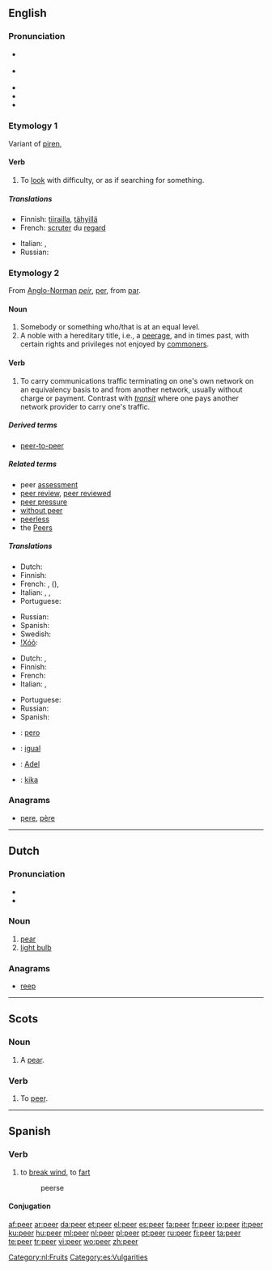 {{wikipedia}}
==English==

===Pronunciation===
* {{IPA|/ˈpiːə/}} {{italbrac|[[RP]]}}
* {{a|US}} {{IPA|/ˈpiːər/}}
* {{audio|en-us-peer.ogg|Audio (US)}}
* {{rhymes|ɪə(r)}}
* {{homophones|pier}}

===Etymology 1===
Variant of [[piren]], {{etyl|enm|en}} {{term|peren}}

====Verb====
{{en-verb}}

# {{intransitive}} To [[look]] with difficulty, or as if searching for something.

=====Translations=====
{{trans-top|to look with difficulty or as if searching}}
* Finnish: [[tiirailla]], [[tähyillä]]
* French: [[scruter]] du [[regard]]
{{trans-mid}}
* Italian: {{t-|it|scrutare}},  {{t+|it|sbirciare}}
* Russian: {{t|ru|вглядываться}}
{{trans-bottom}}

===Etymology 2===
From [[Anglo-Norman]] ''[[peir]]'', {{etyl|fro}} [[per#Old French|per]], from {{etyl|la}} [[par#Latin|par]].

====Noun====
{{en-noun}}

# Somebody or something who/that is at an equal level.
# A noble with a hereditary title, i.e., a [[peerage]], and in times past, with certain rights and privileges not enjoyed by [[commoner]]s.

====Verb====
{{en-verb}}

# {{Internet}} To carry communications traffic terminating on one's own network on an equivalency basis to and from another network, usually without charge or payment.  Contrast with ''[[transit]]'' where one pays another network provider to carry one's traffic.

=====Derived terms=====
* [[peer-to-peer]]

=====Related terms=====
* peer [[assessment]]
* [[peer review]], [[peer reviewed]]
* [[peer pressure]]
* [[without peer]]
* [[peerless]]
* the [[Peers]]

=====Translations=====
{{trans-top|of equal level}}
* Dutch: {{t-|nl|gelijke|m|f}}
* Finnish: {{t-|fi|vertainen}}
* French: {{t+|fr|pair|m}}, {{t+|fr|pareil|m}} ({{t+|fr|pareille|f}}), {{t+|fr|semblable}}
* Italian: {{t-|it|pari}},  {{t+|it|uguale}},  {{t|it|persona di pari condizione sociale}}
* Portuguese: {{t+|pt|par|m}}
{{trans-mid}}
* Russian: {{t|ru|ровня}}
* Spanish: {{t+|es|par|m}}
* Swedish: {{t+|sv|like}}
* [[!Xóõ]]: {{tø|nmn|!náã}}
{{trans-bottom}}

{{trans-top|noble}}
* Dutch: {{t+|nl|edelman|m}}, {{t-|nl|edele|m}}
* Finnish: {{t-|fi|pääri}}
* French: {{t+|fr|pair|m}}
* Italian: {{t-|it|pari}},  {{t+|it|nobile}}
{{trans-mid}}
* Portuguese: {{t+|pt|par|m}}
* Russian: {{t|ru|пэр|m}}
* Spanish: {{t+|es|par|m}}
{{trans-bottom}}

{{checktrans-top}}
* {{ttbc|Ido}} : [[pero]]
* {{ttbc|Catalan}}: [[igual]] {{m}}
* {{ttbc|German}}: [[Adel]] {{m}}
* {{ttbc|Swedish}}: [[kika]] {{c}}
{{trans-bottom}}

===Anagrams===
* [[pere#English|pere]], [[père#English|père]]

----

==Dutch==
{{wikipedia|lang=nl}}

===Pronunciation===
* {{audio|Nl-peer.ogg|audio}}
* {{IPA|/ˈpeːr/|lang=nl}}

===Noun===
{{nl-noun|g=f|peren|peertje|dimpl=peertjes}}

# [[pear]]
# [[light bulb]]

===Anagrams===
* [[reep]]

[[Category:nl:Fruits]]

----

==Scots==

===Noun===
{{sco-noun}}

# A [[pear]].

===Verb===
{{sco-verb}}

# To [[peer#English|peer]].

----

==Spanish==

===Verb===
{{es-verb|pe|er|part=peído}}

# {{archaic|vulgar|lang=es}} to [[break wind]], to [[fart]]
#: peerse

====Conjugation====
{{es-conj-eer|p}}

[[Category:es:Vulgarities]]

[[af:peer]]
[[ar:peer]]
[[da:peer]]
[[et:peer]]
[[el:peer]]
[[es:peer]]
[[fa:peer]]
[[fr:peer]]
[[io:peer]]
[[it:peer]]
[[ku:peer]]
[[hu:peer]]
[[ml:peer]]
[[nl:peer]]
[[pl:peer]]
[[pt:peer]]
[[ru:peer]]
[[fi:peer]]
[[ta:peer]]
[[te:peer]]
[[tr:peer]]
[[vi:peer]]
[[wo:peer]]
[[zh:peer]]